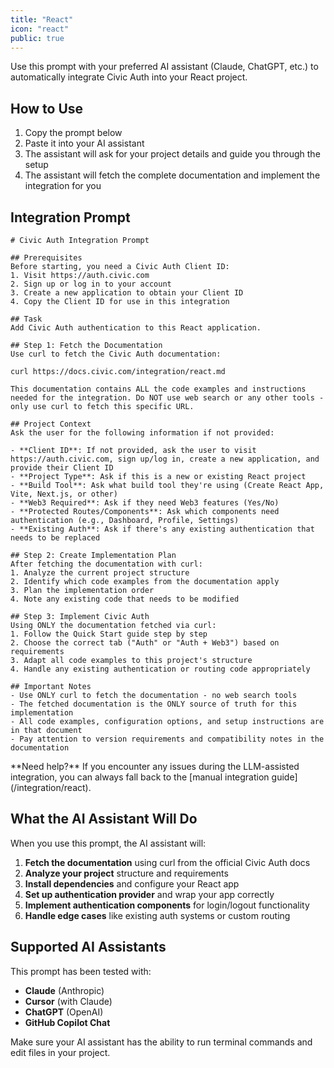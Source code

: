 ```yaml
---
title: "React"
icon: "react"
public: true
---
```


Use this prompt with your preferred AI assistant (Claude, ChatGPT, etc.) to automatically integrate Civic Auth into your React project.

## How to Use

1. Copy the prompt below
2. Paste it into your AI assistant
3. The assistant will ask for your project details and guide you through the setup
4. The assistant will fetch the complete documentation and implement the integration for you

## Integration Prompt

```text
# Civic Auth Integration Prompt

## Prerequisites
Before starting, you need a Civic Auth Client ID:
1. Visit https://auth.civic.com
2. Sign up or log in to your account
3. Create a new application to obtain your Client ID
4. Copy the Client ID for use in this integration

## Task
Add Civic Auth authentication to this React application.

## Step 1: Fetch the Documentation
Use curl to fetch the Civic Auth documentation:

curl https://docs.civic.com/integration/react.md

This documentation contains ALL the code examples and instructions needed for the integration. Do NOT use web search or any other tools - only use curl to fetch this specific URL.

## Project Context
Ask the user for the following information if not provided:

- **Client ID**: If not provided, ask the user to visit https://auth.civic.com, sign up/log in, create a new application, and provide their Client ID
- **Project Type**: Ask if this is a new or existing React project
- **Build Tool**: Ask what build tool they're using (Create React App, Vite, Next.js, or other)
- **Web3 Required**: Ask if they need Web3 features (Yes/No)
- **Protected Routes/Components**: Ask which components need authentication (e.g., Dashboard, Profile, Settings)
- **Existing Auth**: Ask if there's any existing authentication that needs to be replaced

## Step 2: Create Implementation Plan
After fetching the documentation with curl:
1. Analyze the current project structure
2. Identify which code examples from the documentation apply
3. Plan the implementation order
4. Note any existing code that needs to be modified

## Step 3: Implement Civic Auth
Using ONLY the documentation fetched via curl:
1. Follow the Quick Start guide step by step
2. Choose the correct tab ("Auth" or "Auth + Web3") based on requirements
3. Adapt all code examples to this project's structure
4. Handle any existing authentication or routing code appropriately

## Important Notes
- Use ONLY curl to fetch the documentation - no web search tools
- The fetched documentation is the ONLY source of truth for this implementation
- All code examples, configuration options, and setup instructions are in that document
- Pay attention to version requirements and compatibility notes in the documentation
```

<Note>
  **Need help?** If you encounter any issues during the LLM-assisted integration, you can always fall back to the [manual integration guide](/integration/react).
</Note>

## What the AI Assistant Will Do

When you use this prompt, the AI assistant will:

1. **Fetch the documentation** using curl from the official Civic Auth docs
2. **Analyze your project** structure and requirements
3. **Install dependencies** and configure your React app
4. **Set up authentication provider** and wrap your app correctly
5. **Implement authentication components** for login/logout functionality
6. **Handle edge cases** like existing auth systems or custom routing

## Supported AI Assistants

This prompt has been tested with:
- **Claude** (Anthropic)
- **Cursor** (with Claude)
- **ChatGPT** (OpenAI)
- **GitHub Copilot Chat**

<Info>
  Make sure your AI assistant has the ability to run terminal commands and edit files in your project.
</Info>
